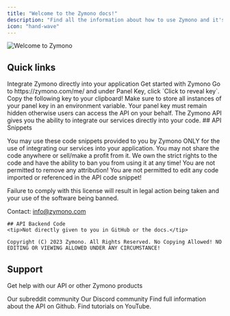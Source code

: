 ```yaml
---
title: "Welcome to the Zymono docs!"
description: "Find all the information about how to use Zymono and it's API here."
icon: "hand-wave"
---
```


<img className="w-full" src="/images/intro.svg" alt="Welcome to Zymono" />

## Quick links
<CardGroup>
  <Card title="API Setup" icon="rectangle-terminal" href="/api-reference">
    Integrate Zymono directly into your application
  </Card>
  <Card title="Get Started" icon="sliders" href="https://zymono.com">
    Get started with Zymono
  </Card>

</CardGroup>

<AccordionGroup>
  <Accordion title="How to find panel ID">
    Go to https://zymono.com/me/ and under Panel Key, click `Click to reveal key`. Copy the following key to your clipboard!
  </Accordion>

  <Accordion title="API safety">
    Make sure to store all instances of your panel key in an environment variable. Your panel key must remain hidden otherwise users can access the API on your behalf.
  </Accordion>
   <Accordion title="What's the API">
    The Zymono API gives you the ability to integrate our services directly into your code.
  </Accordion>
  
  <Accordion title="Licenses">
    ## API Snippets
    
You may use these code snippets provided to you by Zymono ONLY for the use of integrating our services into your application. You may not share the code anywhere or sell/make a profit from it. We own the strict rights to the code and have the ability to ban you from using it at any time! You are not permitted to remove any attribution! You are not permitted to edit any code imported or referenced in the API code snippet!

Failure to comply with this license will result in legal action being taken and your use of the software being banned.

Contact: info@zymono.com
    
    ## API Backend Code
    <tip>Not directly given to you in GitHub or the docs.</tip>
    
    Copyright (C) 2023 Zymono. All Rights Reserved. No Copying Allowed! NO EDITING OR VIEWING ALLOWED UNDER ANY CIRCUMSTANCE!
  </Accordion>
</AccordionGroup>

## Support
Get help with our API or other Zymono products

<CardGroup>
  <Card title="Reddit" icon="reddit" href="https://reddit.com/r/zymono">
    Our subreddit community
  </Card>
  <Card title="Discord" icon="discord" href="https://dsc.gg/zymono">
    Our Discord community
  </Card>
  <Card title="Github" icon="github" href="https://github.com/zymono">
    Find full information about the API on Github.
  </Card>
  <Card title="YouTube" icon="youtube" href="https://youtube.com/@zymono">
    Find tutorials on YouTube.
  </Card>
</CardGroup>
